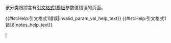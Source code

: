 {{polluted category}}
{{Tracking category}}
{{empty category}}
该分类跟踪含有[[WP:CS1|引文格式1模板]]参数值错误的页面。


{{#lst:Help:引文格式1错误|invalid_param_val_help_text}}<!-- 
{{#lst:Help:引文格式1错误|show_error_messages_help_text}}
-->{{#lst:Help:引文格式1错误|notes_help_text}}<!-- 
{{#lst:Help:引文格式1错误|references_help_text}}
 -->{{CategoryTOC}}
[[Category:引文格式1错误|I]]
